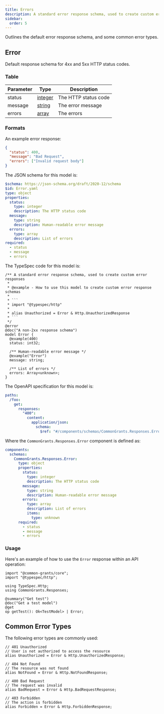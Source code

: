 ```yaml
---
title: Errors
description: A standard error response schema, used to create custom error responses
sidebar:
  order: 5
---
```



Outlines the default error response schema, and some common error types.

## Error

Default response schema for 4xx and 5xx HTTP status codes.

### Table

| Parameter | Type                                       | Description          |
| --------- | ------------------------------------------ | -------------------- |
| status    | [integer](/protocol/types/numeric#integer) | The HTTP status code |
| message   | [string](/protocol/types/text#string)      | The error message    |
| errors    | [array](/protocol/types/options#array)     | The errors           |

### Formats

<Tabs>
  <TabItem label="Example">

An example error response:

```json
{
  "status": 400,
  "message": "Bad Request",
  "errors": ["Invalid request body"]
}
```

  </TabItem>

  <TabItem label="JSON Schema">

The JSON schema for this model is:

```yaml
$schema: https://json-schema.org/draft/2020-12/schema
$id: Error.yaml
type: object
properties:
  status:
    type: integer
    description: The HTTP status code
  message:
    type: string
    description: Human-readable error message
  errors:
    type: array
    description: List of errors
required:
  - status
  - message
  - errors
```

  </TabItem>

  <TabItem label="TypeSpec">

The TypeSpec code for this model is:

````typespec
/** A standard error response schema, used to create custom error responses
 *
 * @example - How to use this model to create custom error response schemas
 *
 * ```
 * import "@typespec/http"
 *
 * alias Unauthorized = Error & Http.UnauthorizedResponse
 * ```
 */
@error
@doc("A non-2xx response schema")
model Error {
  @example(400)
  status: int32;

  /** Human-readable error message */
  @example("Error")
  message: string;

  /** List of errors */
  errors: Array<unknown>;
}
````

  </TabItem>

  <TabItem label="OpenAPI">

The OpenAPI specification for this model is:

```yaml
paths:
  /foo:
    get:
      responses:
        "400":
          content:
            application/json:
              schema:
                $ref: "#/components/schemas/CommonGrants.Responses.Error"
```

Where the `CommonGrants.Responses.Error` component is defined as:

```yaml
components:
  schemas:
    CommonGrants.Responses.Error:
      type: object
      properties:
        status:
          type: integer
          description: The HTTP status code
        message:
          type: string
          description: Human-readable error message
        errors:
          type: array
          description: List of errors
          items:
            type: unknown
      required:
        - status
        - message
        - errors
```

  </TabItem>
</Tabs>

### Usage

Here's an example of how to use the `Error` response within an API operation:

```typespec
import "@common-grants/core";
import "@typespec/http";

using TypeSpec.Http;
using CommonGrants.Responses;

@summary("Get test")
@doc("Get a test model")
@get
op getTest(): Ok<TestModel> | Error;
```

## Common Error Types

The following error types are commonly used:

```typespec
// 401 Unauthorized
// User is not authorized to access the resource
alias Unauthorized = Error & Http.UnauthorizedResponse;

// 404 Not Found
// The resource was not found
alias NotFound = Error & Http.NotFoundResponse;

// 400 Bad Request
// The request was invalid
alias BadRequest = Error & Http.BadRequestResponse;

// 403 Forbidden
// The action is forbidden
alias Forbidden = Error & Http.ForbiddenResponse;
```
